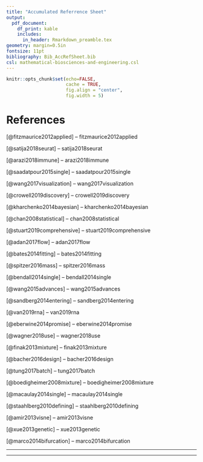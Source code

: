 ```yaml
---
title: "Accumulated Referrence Sheet"
output: 
  pdf_document:
    df_print: kable
    includes:
      in_header: Rmarkdown_preamble.tex
geometry: margin=0.5in
fontsize: 11pt
bibliography: Bib_AccRefSheet.bib
csl: mathematical-biosciences-and-engineering.csl
---
```


<!------------------------------------------------------------------------------>
<!--  ####  KNITR Setup & Script Information   #### -->
<!------------------------------------------------------------------------------>

<!--  ####  KNITR Specs   #### -->
```r
knitr::opts_chunk$set(echo=FALSE, 
                      cache = TRUE, 
                      fig.align = "center",
                      fig.width = 5)
```


# References 

[@fitzmaurice2012applied] -- fitzmaurice2012applied

[@satija2018seurat] -- satija2018seurat

[@arazi2018immune] -- arazi2018immune

[@saadatpour2015single] -- saadatpour2015single

[@wang2017visualization] -- wang2017visualization

[@crowell2019discovery] -- crowell2019discovery

[@kharchenko2014bayesian] -- kharchenko2014bayesian

[@chan2008statistical] -- chan2008statistical

[@stuart2019comprehensive] -- stuart2019comprehensive

[@adan2017flow] -- adan2017flow

[@bates2014fitting] -- bates2014fitting

[@spitzer2016mass] -- spitzer2016mass

[@bendall2014single] -- bendall2014single

[@wang2015advances] -- wang2015advances

[@sandberg2014entering] -- sandberg2014entering

[@van2019rna] -- van2019rna

[@eberwine2014promise] -- eberwine2014promise

[@wagner2018use] -- wagner2018use

[@finak2013mixture] -- finak2013mixture

[@bacher2016design] -- bacher2016design

[@tung2017batch] -- tung2017batch

[@boedigheimer2008mixture] -- boedigheimer2008mixture

[@macaulay2014single] -- macaulay2014single

[@staahlberg2010defining] -- staahlberg2010defining

[@amir2013visne] -- amir2013visne

[@xue2013genetic] -- xue2013genetic

[@marco2014bifurcation] -- marco2014bifurcation

***
***

\bibliography{Bib_AccRefSheet}